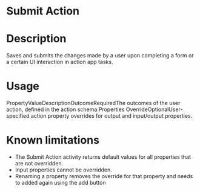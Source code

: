 ﻿# Submit Action

# Description

Saves and submits the changes made by a user upon completing a form or a certain UI interaction in action app tasks.

# Usage

PropertyValueDescriptionOutcomeRequiredThe outcomes of the user action, defined in the action schema.Properties OverrideOptionalUser-specified action property overrides for output and input/output properties.

# Known limitations

* The Submit Action activity returns default values for all properties that are not overridden.
* Input properties cannot be overridden.
* Renaming a property removes the override for that property and needs to added again using the add button

